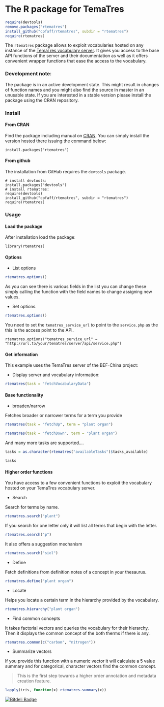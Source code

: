 # The R package for TemaTres

```r
require(devtools)
remove.packages("rtematres")
install_github("cpfaff/rtematres", subdir = "rtematres") 
require(rtematres)
```

The `rtematres` package allows to exploit vocabularies hosted on any instance
of the [TemaTres vocabulary server](http://www.vocabularyserver.com/). It gives
you access to the base API functions of the server and their documentation as
well as it offers convenient wrapper functions that ease the access to the
vocabulary.

### Development note:

The package is in an active development state. This might result in changes of
function names and you might also find the source in master in an unusable
state. If you are interested in a stable version please install the package
using the CRAN repository.

### Install

#### From CRAN

Find the package including manual on
[CRAN](http://cran.r-project.org/web/packages/rtematres/index.html). You can
simply install the version hosted there issuing the command below:

```
install.packages("rtematres")
```

#### From github

The installation from GitHub requires the `devtools` package.

```
# install devtools:
install.packages("devtools")
# install rtematres:
require(devtools)
install_github("cpfaff/rtematres", subdir = "rtematres") 
require(rtematres)
```

### Usage

#### Load the package

After installation load the package:

```
library(rtematres)
```

#### Options

* List options

```r
rtematres.options()
```

As you can see there is various fields in the list you can change these simply
calling the function with the field names to change assigning new values.

* Set options

```r
rtematres.options()
```

You need to set the `tematres_service_url` to point to the `service.php` as the
this is the access point to the API.

`rtematres.options("tematres_service_url" = "http://url.to/your/tematres/server/api/service.php")`


#### Get information 

This example uses the TemaTres server of the BEF-China project:

* Display server and vocabulary information:

```r
rtematres(task = "fetchVocabularyData")
```

#### Base functionality

* broaden/narrow

Fetches broader or narrower terms for a term you provide

```r
rtematres(task = "fetchUp", term = "plant organ")
```

```r
rtematres(task = "fetchDown", term = "plant organ")
```

And many more tasks are supported....

```r
tasks = as.character(rtematres("availableTasks")$tasks_available)
```

```r
tasks 
```

#### Higher order functions 

You have access to a few convenient functions to exploit the vocabulary hosted
on your TemaTres vocabulary server.

* Search

Search for terms by name. 

```r
rtematres.search("plant")
```

If you search for one letter only it will list all terms that begin with the
letter.

```r
rtematres.search("p")
```

It also offers a suggestion mechanism

```r
rtematres.search("siol")
```

* Define

Fetch definitions from definition notes of a concept in your thesaurus.

```r
rtematres.define("plant organ")
```

* Locate

Helps you locate a certain term in the hierarchy provided by the vocabulary.


```r
rtematres.hierarchy("plant organ")
```

* Find common concepts

It takes factorial vectors and queries the vocabulary for their hierarchy.
Then it displays the common concept of the both therms if there is any.

```r
rtematres.common(c("carbon", "nitrogen"))
```

* Summarize vectors 
  
If you provide this function with a numeric vector it will calculate a 5 value
summary and for categorical, character vectors find the common concept.

> This is the first step towards a higher order annotation and metadata creation
> feature.

```r
lapply(iris, function(x) rtematres.summary(x))
```

[![Bitdeli Badge](https://d2weczhvl823v0.cloudfront.net/cpfaff/rtematres/trend.png)](https://bitdeli.com/free "Bitdeli Badge")
